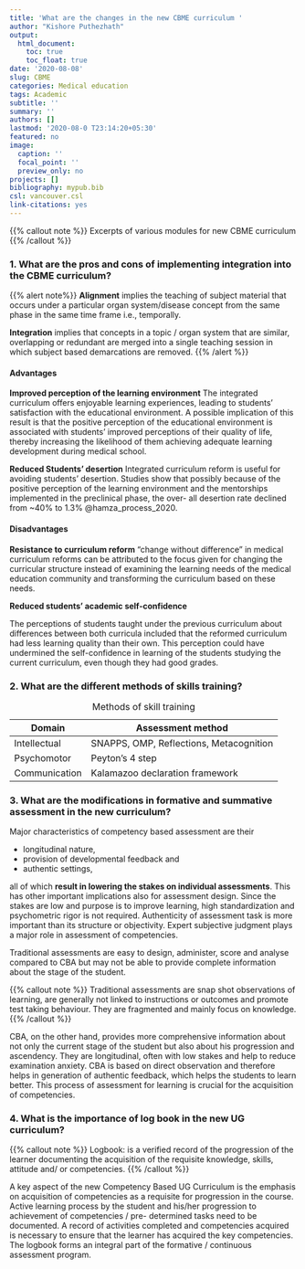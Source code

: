```yaml
---
title: 'What are the changes in the new CBME curriculum '
author: "Kishore Puthezhath"
output:
  html_document:
    toc: true
    toc_float: true
date: '2020-08-08'
slug: CBME
categories: Medical education
tags: Academic
subtitle: ''
summary: ''
authors: []
lastmod: '2020-08-0 T23:14:20+05:30'
featured: no
image:
  caption: ''
  focal_point: ''
  preview_only: no
projects: []
bibliography: mypub.bib
csl: vancouver.csl
link-citations: yes
---
```


{{% callout note %}}
Excerpts of various modules for new CBME curriculum
{{% /callout %}}

### 1. What are the pros and cons of implementing integration into the CBME curriculum?

{{% alert note%}}
**Alignment** implies the teaching of subject material that occurs under a particular organ system/disease concept from the same phase in the same time frame i.e., temporally.  

**Integration** implies that concepts in a topic / organ system that are similar, overlapping or redundant are merged into a single teaching session in which subject based demarcations are removed.
{{% /alert %}}

#### Advantages

**Improved perception of the learning environment**
The integrated curriculum offers enjoyable learning experiences, leading to students’ satisfaction with the educational environment. A possible implication of this result is that the positive perception of the educational environment is associated with students’ improved perceptions of their quality of life, thereby increasing the likelihood of them achieving adequate learning development during medical school.  

**Reduced Students’ desertion** 
Integrated curriculum reform is useful for avoiding students’ desertion. Studies show that possibly because of the positive perception of the learning environment and the mentorships implemented in the preclinical phase, the over- all desertion rate declined from ~40% to 1.3% @hamza_process_2020.

#### Disadvantages  

**Resistance to curriculum reform**
“change without difference” in medical curriculum reforms can be attributed to the focus given for changing the curricular structure instead of examining the learning needs of the medical education community and transforming the curriculum based on these needs.

**Reduced students’ academic self-confidence**

The perceptions of students taught under the previous curriculum about differences between both curricula included that the reformed curriculum had less learning quality than their own. This perception could have undermined the self-confidence in learning of the students studying the current curriculum, even though they had good grades. 

### 2. What are the different methods of skills training?

|Domain|Assessment method|
|-|-|
|Intellectual|SNAPPS, OMP, Reflections, Metacognition|
|Psychomotor|Peyton's 4 step|
|Communication|Kalamazoo declaration framework|
Table: Methods of skill training
 
### 3. What are the modifications in formative and summative assessment in the new curriculum? 

Major characteristics of competency based assessment are their 

+ longitudinal nature, 
+ provision of developmental feedback and 
+ authentic settings, 

all of which **result in lowering the stakes on individual assessments**. This has other important implications also for assessment design. Since the stakes are low and purpose is to improve learning, high standardization and psychometric rigor is not required. Authenticity of assessment task is more important than its structure or objectivity. Expert subjective judgment plays a major role in assessment of competencies.

Traditional assessments are easy to design, administer, score and analyse compared to CBA but may not be able to provide complete information about the stage of the student. 

{{% callout note %}}
Traditional assessments are snap shot observations of learning, are generally not linked to instructions or outcomes and promote test taking behaviour. They are fragmented and mainly focus on knowledge.
{{% /callout %}} 

CBA, on the other hand, provides more comprehensive information about not only the current stage of the student but also about his progression and ascendency. They are longitudinal, often with low stakes and help to reduce examination anxiety. CBA is based on direct observation and therefore helps in generation of authentic feedback, which helps the students to learn better. This process of assessment for learning is crucial for the acquisition of competencies.


 
### 4. What is the importance of log book in the new UG curriculum?

{{% callout note %}}
Logbook: is a verified record of the progression of the learner documenting the acquisition of the requisite knowledge, skills, attitude and/ or competencies.
{{% /callout %}}

A key aspect of the new Competency Based UG Curriculum is the emphasis on acquisition of competencies as a requisite for progression in the course. Active learning process by the student and his/her progression to achievement of competencies / pre- determined tasks need to be documented. A record of activities completed and competencies acquired is necessary to ensure that the learner has acquired the key competencies. The logbook forms an integral part of the formative / continuous assessment program.
 
